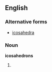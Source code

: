 ==English==

===Alternative forms===
* [[icosahedra]]

===Noun===
'''icosahedrons'''

# {{plural of|[[icosahedron]]}}